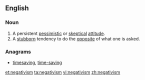 ==English==

===Noun===
{{en-noun|s|-}}

# A persistent [[pessimistic]] or [[skeptical]] [[attitude]].
# A [[stubborn]] tendency to do the [[opposite]] of what one is asked.

===Anagrams===
* [[timesaving#English|timesaving]], [[time-saving#English|time-saving]]

[[et:negativism]]
[[ta:negativism]]
[[vi:negativism]]
[[zh:negativism]]